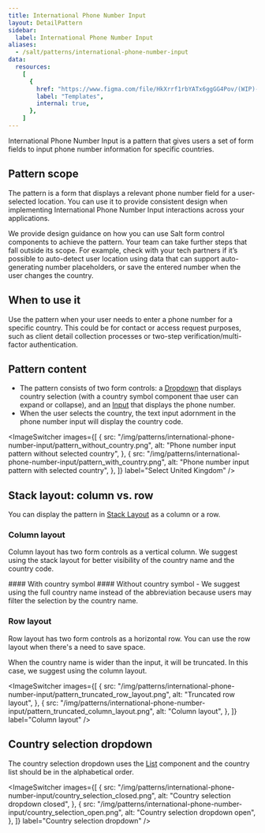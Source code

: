 ```yaml
---
title: International Phone Number Input
layout: DetailPattern
sidebar:
  label: International Phone Number Input
aliases:
  - /salt/patterns/international-phone-number-input
data:
  resources:
    [
      {
        href: "https://www.figma.com/file/HkXrrf1rbYATx6ggGG4Pov/(WIP)-International-Phone-Number?node-id=1356%3A3430&mode=design",
        label: "Templates",
        internal: true,
      },
    ]
---
```


International Phone Number Input is a pattern that gives users a set of form fields to input phone number information for specific countries.

## Pattern scope

The pattern is a form that displays a relevant phone number field for a user-selected location. You can use it to provide consistent design when implementing International Phone Number Input interactions across your applications.

We provide design guidance on how you can use Salt form control components to achieve the pattern. Your team can take further steps that fall outside its scope. For example, check with your tech partners if it’s possible to auto-detect user location using data that can support auto-generating number placeholders, or save the entered number when the user changes the country.

## When to use it

Use the pattern when your user needs to enter a phone number for a specific country. This could be for contact or access request purposes, such as client detail collection processes or two-step verification/multi-factor authentication.

## Pattern content

- The pattern consists of two form controls: a [Dropdown](../components/dropdown) that displays country selection (with a country symbol component thae user can expand or collapse), and an [Input](../components/input) that displays the phone number.
- When the user selects the country, the text input adornment in the phone number input will display the country code.

<ImageSwitcher
  images={[
    {
      src: "/img/patterns/international-phone-number-input/pattern_without_country.png",
      alt: "Phone number input pattern without selected country",
    },
    {
      src: "/img/patterns/international-phone-number-input/pattern_with_country.png",
      alt: "Phone number input pattern with selected country",
    },
  ]}
  label="Select United Kingdom"
/>

## Stack layout: column vs. row

You can display the pattern in [Stack Layout](../components/stack-layout) as a column or a row.

### Column layout

Column layout has two form controls as a vertical column. We suggest using the stack layout for better visibility of the country name and the country code.

<Diagrams>
  <Diagram
    src="/img/patterns/international-phone-number-input/pattern_with_country_symbol.png"
    alt="Phone number input pattern with country symbol"
    contentPosition="top"
    border
  >
    #### With country symbol
  </Diagram>
  <Diagram
    src="/img/patterns/international-phone-number-input/pattern_without_country_symbol.png"
    alt="Phone number input pattern without country symbol"
    contentPosition="top"
    border
  >
    #### Without country symbol
  </Diagram>
</Diagrams>

<ExampleContainer type="positive" customPillText="Best practices">
  - We suggest using the full country name instead of the abbreviation because users may
  filter the selection by the country name.
</ExampleContainer>

### Row layout

Row layout has two form controls as a horizontal row. You can use the row layout when there's a need to save space.

<Diagram
  src="/img/patterns/international-phone-number-input/pattern_row_layout.png"
  alt="Pattern row layout"
  border
/>

When the country name is wider than the input, it will be truncated. In this case, we suggest using the column layout.

<ImageSwitcher
  images={[
    {
      src: "/img/patterns/international-phone-number-input/pattern_truncated_row_layout.png",
      alt: "Truncated row layout",
    },
    {
      src: "/img/patterns/international-phone-number-input/pattern_truncated_column_layout.png",
      alt: "Column layout",
    },
  ]}
  label="Column layout"
/>

## Country selection dropdown

The country selection dropdown uses the [List](../components/list) component and the country list should be in the alphabetical order.

<ImageSwitcher
  images={[
    {
      src: "/img/patterns/international-phone-number-input/country_selection_closed.png",
      alt: "Country selection dropdown closed",
    },
    {
      src: "/img/patterns/international-phone-number-input/country_selection_open.png",
      alt: "Country selection dropdown open",
    },
  ]}
  label="Country selection dropdown"
/>
